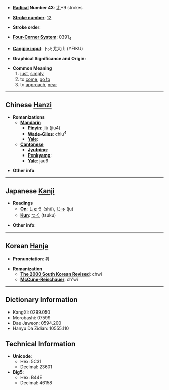 * '''[[Wiktionary:Chinese radical index| Radical]] Number 43''': [[Wiktionary:Chinese radical index 尢|尢]]+9 strokes

* '''[[Wiktionary:Chinese total strokes index|Stroke number]]''': [[Wiktionary:Chinese total strokes index 12|12]]

* '''Stroke order''': 

* '''[[Wiktionary:Chinese four corner index|Four-Corner System]]''': 0391<sub>4</sub>

* '''[[Wiktionary:Chinese Cangjie index|Cangjie input]]''': 卜火戈大山 (YFIKU)

* '''Graphical Significance and Origin''': 

* '''Common Meaning'''
*#[[just]], [[simply]]
*# to [[come]], [[go to]]
*# to [[approach]], [[near]]

----

== Chinese [[Hanzi]] ==

* '''Romanizations'''
** '''[[Mandarin]]'''
*** '''[[Pinyin]]''': jiù (jiu4)
*** '''[[Wade-Giles]]''': chiu<sup>4</sup>
*** '''[[Yale]]''': 
** '''[[Cantonese]]'''
*** '''[[Jyutping]]''':
*** '''[[Penkyamp]]''': 
*** '''[[Yale]]''': jau6

* '''Other info''': 

----

== Japanese [[Kanji]] ==

* '''Readings'''
** '''[[On]]''': [[しゅう]] (shū), [[じゅ]] (ju)
** '''[[Kun]]''': [[つく]] (tsuku)

* '''Other info''':  

----

== Korean [[Hanja]] ==

* '''Pronunciation''': 취

* '''Romanization'''
** '''[[The 2000 South Korean Revised Romanization|The 2000 South Korean Revised]]''': chwi
** '''[[McCune-Reischauer]]''': ch'wi

----

== Dictionary Information ==

* KangXi: 0299.050
* Morobashi: 07599
* Dae Jaweon: 0594.200
* Hanyu Da Zidian: 10555.110

== Technical Information ==

* '''Unicode''':
** Hex: 5C31
** Decimal: 23601
* '''Big5''':
** Hex: B44E
** Decimal: 46158